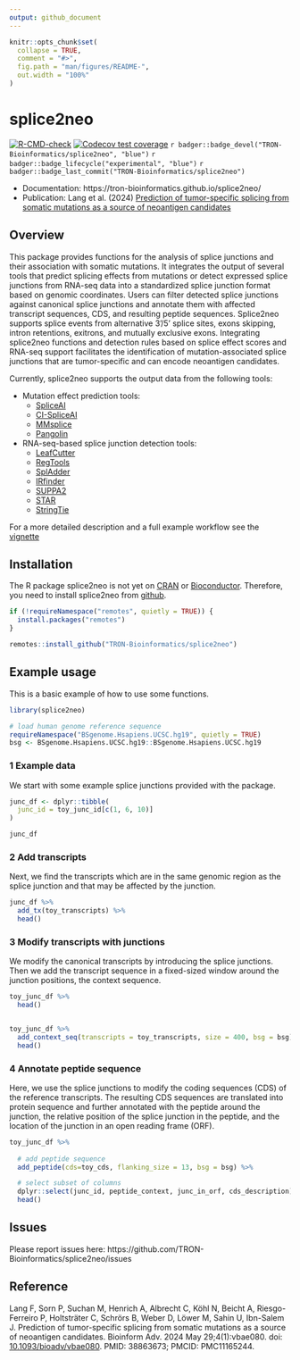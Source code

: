 ```yaml
---
output: github_document
---
```


<!-- README.md is generated from README.Rmd. Please edit that file -->

```r
knitr::opts_chunk$set(
  collapse = TRUE,
  comment = "#>",
  fig.path = "man/figures/README-",
  out.width = "100%"
)
```


# splice2neo

<!-- badges: start -->
[![R-CMD-check](https://github.com/TRON-Bioinformatics/splice2neo/workflows/R-CMD-check/badge.svg)](https://github.com/TRON-Bioinformatics/splice2neo/actions)
[![Codecov test coverage](https://codecov.io/gh/TRON-Bioinformatics/splice2neo/branch/master/graph/badge.svg)](https://codecov.io/gh/TRON-Bioinformatics/splice2neo?branch=master)
`r badger::badge_devel("TRON-Bioinformatics/splice2neo", "blue")`
`r badger::badge_lifecycle("experimental", "blue")`
`r badger::badge_last_commit("TRON-Bioinformatics/splice2neo")`
<!-- badges: end -->


- Documentation: https://tron-bioinformatics.github.io/splice2neo/
- Publication: Lang et al. (2024) [Prediction of tumor-specific splicing from somatic mutations as a source of neoantigen candidates](https://doi.org/10.1093/bioadv/vbae080)

## Overview

This package provides functions for the analysis of splice
junctions and their association with somatic mutations. It integrates the output of several tools that predict splicing effects from mutations or detect expressed splice junctions from RNA-seq data into a standardized splice junction format based on genomic coordinates. Users can filter detected splice junctions against canonical splice junctions and annotate them with affected transcript sequences, CDS, and resulting peptide sequences. Splice2neo supports splice events from alternative 3'/5' splice sites, exons skipping, intron retentions, exitrons, and mutually exclusive exons. Integrating splice2neo functions and detection rules based on splice effect scores and RNA-seq support facilitates the identification of mutation-associated splice junctions that are tumor-specific and can encode neoantigen candidates. 

Currently, splice2neo supports the output data from the following tools:

- Mutation effect prediction tools:
  - [SpliceAI](https://github.com/Illumina/SpliceAI)
  - [CI-SpliceAI](https://github.com/YStrauch/CI-SpliceAI__Annotation)
  - [MMsplice](https://github.com/gagneurlab/MMSplice_MTSplice)
  - [Pangolin](https://github.com/tkzeng/Pangolin)
- RNA-seq-based splice junction detection tools:
  - [LeafCutter](https://github.com/davidaknowles/leafcutter) 
  - [RegTools](https://github.com/griffithlab/regtools)
  - [SplAdder](https://github.com/ratschlab/spladder)
  - [IRfinder](https://github.com/RitchieLabIGH/IRFinder)
  - [SUPPA2](https://github.com/comprna/SUPPA)
  - [STAR](https://github.com/alexdobin/STAR)
  - [StringTie](https://github.com/gpertea/stringtie)

For a more detailed description and a full example workflow see the [vignette](https://tron-bioinformatics.github.io/splice2neo/articles/splice2neo_workflow.html)
 
## Installation

The R package splice2neo is not yet on [CRAN](https://CRAN.R-project.org) or
[Bioconductor](https://www.bioconductor.org/). Therefore, you need to install splice2neo
from [github](https://github.com/TRON-Bioinformatics/splice2neo). 

```r
if (!requireNamespace("remotes", quietly = TRUE)) {
  install.packages("remotes")
}

remotes::install_github("TRON-Bioinformatics/splice2neo")
```

## Example usage


This is a basic example of how to use some functions.

```r
library(splice2neo)

# load human genome reference sequence
requireNamespace("BSgenome.Hsapiens.UCSC.hg19", quietly = TRUE)
bsg <- BSgenome.Hsapiens.UCSC.hg19::BSgenome.Hsapiens.UCSC.hg19

```

### 1 Example data

We start with some example splice junctions provided with the package.
 
```r
junc_df <- dplyr::tibble(
  junc_id = toy_junc_id[c(1, 6, 10)]
)

junc_df
```

### 2 Add transcripts 

Next, we find the transcripts which are in the same genomic region as the splice junction and that may be affected by the junction.

```r
junc_df %>% 
  add_tx(toy_transcripts) %>% 
  head()

```


### 3 Modify transcripts with junctions

We modify the canonical transcripts by introducing the splice junctions. Then we
add the transcript sequence in a fixed-sized window around the junction
positions, the context sequence.


```r
toy_junc_df %>% 
  head()


toy_junc_df %>% 
  add_context_seq(transcripts = toy_transcripts, size = 400, bsg = bsg) %>% 
  head()

```

### 4 Annotate peptide sequence

Here, we use the splice junctions to modify the coding sequences (CDS) of the
reference transcripts. The resulting CDS sequences are translated into protein
sequence and further annotated with the peptide around the junction, the
relative position of the splice junction in the peptide, and the location of the
junction in an open reading frame (ORF).

```r

toy_junc_df %>% 
  
  # add peptide sequence
  add_peptide(cds=toy_cds, flanking_size = 13, bsg = bsg) %>% 

  # select subset of columns
  dplyr::select(junc_id, peptide_context, junc_in_orf, cds_description) %>% 
  head()

```


## Issues

Please report issues here: https://github.com/TRON-Bioinformatics/splice2neo/issues

## Reference

Lang F, Sorn P, Suchan M, Henrich A, Albrecht C, Köhl N, Beicht A, Riesgo-Ferreiro P, Holtsträter C, Schrörs B, Weber D, Löwer M, Sahin U, Ibn-Salem J. Prediction of tumor-specific splicing from somatic mutations as a source of neoantigen candidates. Bioinform Adv. 2024 May 29;4(1):vbae080. doi: [10.1093/bioadv/vbae080](https://doi.org/10.1093/bioadv/vbae080). PMID: 38863673; PMCID: PMC11165244.
